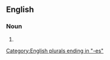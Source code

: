 ==English==

===Noun===
{{head|en|noun plural form}}

# {{plural of|intrinsic brightness|lang=en}}

[[Category:English plurals ending in "-es"]]